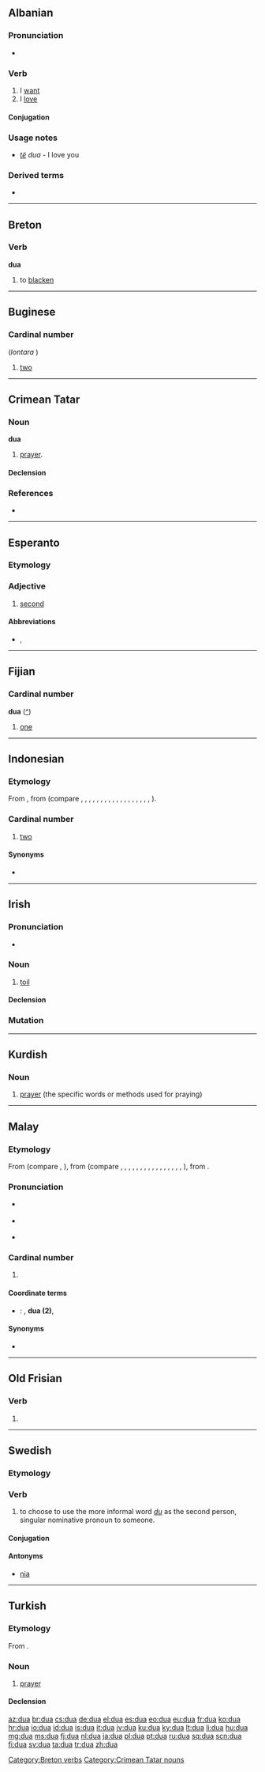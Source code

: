 {{also|dứa|dừa|đũa}}
==Albanian==

===Pronunciation===
* {{IPA|[ˈdua]|lang=sq}}

===Verb===
{{sq-verb|desha|dashur}}

# I [[want]]
# I [[love]]

====Conjugation====
{{sq-conj/dua}}

===Usage notes===
* ''[[të]]'' ''dua'' - I love you

===Derived terms===
* {{l|sq|do}}

----

==Breton==

===Verb===
'''dua'''

# to [[blacken]]

[[Category:Breton verbs]]

----

==Buginese==

===Cardinal number===
{{head|bug|cardinal number}} (''lontara'' {{Bugi|[[ᨉᨘᨕ]]}})

# [[two]]

----

==Crimean Tatar==

===Noun===
'''dua'''

# [[prayer]].

====Declension====
{{crh-latin-noun|nıñ|ğa|nı|da|dan}}

===References===
* {{R:Useinov-Mireev 2002}}

[[Category:Crimean Tatar nouns]]

----

==Esperanto==
{{ordinalbox|eo|1-a|2-a|3-a|unua|tria|card=du|adv=due|mult=duobla}}

===Etymology===
{{compound|du|-a|lang=eo}}

===Adjective===
{{eo-adj}}

# {{ordinal|lang=eo}} [[second]]

====Abbreviations====
* {{l|eo|2a}}, {{l|eo|2-a}}

----

==Fijian==

===Cardinal number===
'''dua''' ([[:fj:dua|^]])

# {{cardinal|lang=fj}} [[one]]

----

==Indonesian==

===Etymology===
From {{proto|Malayo-Polynesian|duha|lang=id}}, from {{proto|Austronesian|duSa|lang=id}} (compare {{etyl|akl|-}} {{term|daywa|lang=akl}}, {{etyl|bug|-}} {{term|ᨉᨘᨓ|tr=dua|lang=bug}}, {{etyl|fj|-}} {{term|rua|lang=fj}}, {{etyl|haw|-}} {{term|lua|lang=haw}}, {{etyl|ilo|-}} {{term|dua|lang=ilo}}, {{etyl|mg|-}} {{term|roa|lang=mg}}, {{etyl|ms|-}} {{term|dua|lang=ms}}, {{etyl|mi|-}} {{term|rua|lang=mi}}, {{etyl|mh|-}} {{term|ruo|lang=mh}}, {{etyl|min|-}} {{term|duo|lang=min}}, {{etyl|na|-}} {{term|ua|lang=na}}, {{etyl|ple|-}} {{term|rua|lang=ple}}, {{etyl|rap|-}} {{term|rua|lang=rap}}, {{etyl|rtm|-}} {{term|rua|lang=rtm}}, {{etyl|sm|-}} {{term|lua|lang=sm}}, {{etyl|mqm|-}} {{term|'ua|lang=mqm}}, {{etyl|tet|-}} {{term|rua|lang=tet}}, {{etyl|to|-}} {{term|ua|lang=to}}, {{etyl|wls|-}} {{term|lua|lang=wls}}).

===Cardinal number===
{{head|ms|cardinal}}

# {{cardinal|lang=id}} [[two]]

====Synonyms====
* {{l|id|dwi}}

----

==Irish==

===Pronunciation===
* {{IPA|lang=ga|[d̪ˠuə]}}

===Noun===
{{ga-noun|dua|-|g=m}}

# [[toil]]

====Declension====
{{ga-decl-m4-nopl|d|ua}}

===Mutation===
{{ga mut cons|d|ua}}

----

==Kurdish==

===Noun===
{{ku-noun|g=f}}

# [[prayer]] (the specific words or methods used for praying)

{{tbot entry|Kurdish|prayer|2008|June|ku}}

----

==Malay==

===Etymology===
From {{proto|Malayic|duaʔ|lang=ms}} (compare {{etyl|id|-}} {{term|dua|lang=id}}, {{etyl|min|-}} {{term|duo|lang=min}}), from {{proto|Malayo-Polynesian|duha|lang=ms}} (compare {{etyl|akl|-}} {{term|daywa|lang=akl}}, {{etyl|bug|-}} {{term|ᨉᨘᨓ|tr=dua|lang=bug}}, {{etyl|fj|-}} {{term|rua|lang=fj}}, {{etyl|haw|-}} {{term|lua|lang=haw}}, {{etyl|ilo|-}} {{term|dua|lang=ilo}}, {{etyl|mg|-}} {{term|roa|lang=mg}}, {{etyl|mi|-}} {{term|rua|lang=mi}}, {{etyl|mh|-}} {{term|ruo|lang=mh}}, {{etyl|na|-}} {{term|ua|lang=na}}, {{etyl|ple|-}} {{term|rua|lang=ple}}, {{etyl|rap|-}} {{term|rua|lang=rap}}, {{etyl|rtm|-}} {{term|rua|lang=rtm}}, {{etyl|sm|-}} {{term|lua|lang=sm}}, {{etyl|mqm|-}} {{term|'ua|lang=mqm}}, {{etyl|tet|-}} {{term|rua|lang=tet}}, {{etyl|to|-}} {{term|ua|lang=to}}, {{etyl|wls|-}} {{term|lua|lang=wls}}), from {{proto|Austronesian|duSa|lang=ms}}.

===Pronunciation===
* {{a|Johor-Selangor}} {{IPA|/duə/|lang=ms}}
* {{a|Riau-Lingga}} {{IPA|/dua/|lang=ms}}
* {{rhymes|uə|ə|lang=ms}}

===Cardinal number===
{{head|ms|cardinal number}}

# {{l|en|two}}

====Coordinate terms====
* {{a|10<sup>1</sup>}}: {{l|ms|satu|satu (1)}}, '''dua (2)''', {{l|ms|tiga|tiga (3)}}

====Synonyms====
* {{l|ms|dwi}}

----

==Old Frisian==

===Verb===
{{ofs-verb|head=duā, dūa}}

# {{alternative spelling of|dwa|dwā|lang=ofs}}

----

==Swedish==
{{wikipedia|lang=sv|Du-reformen}}

===Etymology===
{{suffix|du|a|lang=sv}}

===Verb===
{{head|sv|verb}}

# to choose to use the more informal word ''[[du]]'' as the second person, singular nominative pronoun to someone.

====Conjugation====
{{sv-conj-wk}}

====Antonyms====
* [[nia#verb|nia]]

----

==Turkish==

===Etymology===
From {{etyl|ar|tr}} {{term|دعاء|دُعاء|tr=du3aa'|sc=Arab|lang=ar}}.

===Noun===
{{tr-noun|yı|lar}}

# [[prayer]]

====Declension====
{{tr-noun-v|a}}

[[az:dua]]
[[br:dua]]
[[cs:dua]]
[[de:dua]]
[[el:dua]]
[[es:dua]]
[[eo:dua]]
[[eu:dua]]
[[fr:dua]]
[[ko:dua]]
[[hr:dua]]
[[io:dua]]
[[id:dua]]
[[is:dua]]
[[it:dua]]
[[jv:dua]]
[[ku:dua]]
[[ky:dua]]
[[lt:dua]]
[[li:dua]]
[[hu:dua]]
[[mg:dua]]
[[ms:dua]]
[[fj:dua]]
[[nl:dua]]
[[ja:dua]]
[[pl:dua]]
[[pt:dua]]
[[ru:dua]]
[[sq:dua]]
[[scn:dua]]
[[fi:dua]]
[[sv:dua]]
[[ta:dua]]
[[tr:dua]]
[[zh:dua]]
